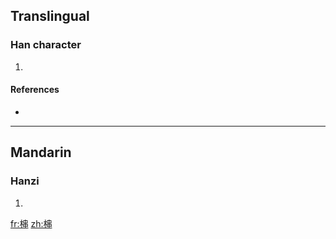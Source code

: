 ==Translingual==

===Han character===
{{Han char|rn=75|rad=木|as=07|sn=11|four=|canj=木中中 (DLL)}}

# {{defn|Han|sort=木07}}

====References====
* {{Han ref|kx=0529.090|dkj=14854|hdz=21214.050|uh=6899|ud=26777}}

----

==Mandarin==

===Hanzi===
{{cmn-hanzi|pin=[[huàn]] ([[huan4]]), [[jiā]] ([[jia1]])|wg=huan<sup>4</sup>, chia<sup>1</sup>}}

# {{defn|Mandarin|sort=木07}}

[[fr:梙]]
[[zh:梙]]